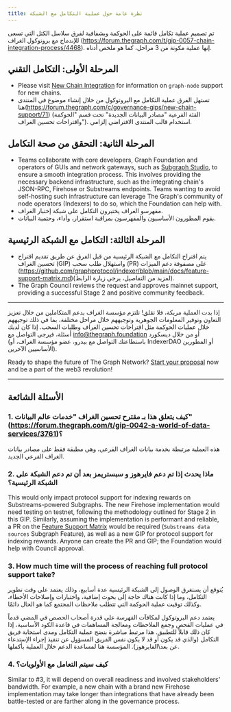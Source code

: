 ```yaml
---
title: نظرة عامة حول عملية التكامل مع الشبكة
---
```


تم تصميم عملية تكامل قائمة على الحوكمة وبشفافية لفرق سلاسل الكتل التي تسعى للإندماج مع بروتوكول الغراف (https://forum.thegraph.com/t/gip-0057-chain-integration-process/4468). إنها عملية مكونة من 3 مراحل، كما هو ملخص أدناه.

## المرحلة الأولى: التكامل التقني

- Please visit [New Chain Integration](/indexing/new-chain-integration/) for information on `graph-node` support for new chains.
- تستهل الفرق عملية التكامل مع البروتوكول من خلال إنشاء موضوع في المنتدى هنا(https://forum.thegraph.com/c/governance-gips/new-chain-support/71) (الفئة الفرعية "مصادر البيانات الجديدة" تحت قسم "الحوكمة واقتراحات تحسين الغراف"). استخدام قالب المنتدى الافتراضي إلزامي.

## المرحلة الثانية: التحقق من صحة التكامل

- Teams collaborate with core developers, Graph Foundation and operators of GUIs and network gateways, such as [Subgraph Studio](https://thegraph.com/studio/), to ensure a smooth integration process. This involves providing the necessary backend infrastructure, such as the integrating chain's JSON-RPC, Firehose or Substreams endpoints. Teams wanting to avoid self-hosting such infrastructure can leverage The Graph's community of node operators (Indexers) to do so, which the Foundation can help with.
- مفهرسو الغراف يختبرون التكامل على شبكة إختبار الغراف.
- يقوم المطورون الأساسيون والمفهرسون بمراقبة استقرار، وأداء، وحتمية البيانات.

## المرحلة الثالثة: التكامل مع الشبكة الرئيسية

- يتم اقتراح التكامل مع الشبكة الرئيسية من قبل الفرق عن طريق تقديم اقتراح تحسين الغراف (GIP) واستهلال طلب سحب (PR) على مصفوفة دعم الميزات (https://github.com/graphprotocol/indexer/blob/main/docs/feature-support-matrix.md)(لمزيد من التفاصيل، يرجى زيارة الرابط).
- The Graph Council reviews the request and approves mainnet support, providing a successful Stage 2 and positive community feedback.

---

إذا بدت العملية مربكة، فلا تقلق! تلتزم مؤسسة الغراف بدعم المتكاملين من خلال تعزيز التعاون وتوفير المعلومات الجوهرية وتوجيههم خلال مراحل مختلفة، بما في ذلك توجيههم خلال عمليات الحوكمة مثل اقتراحات تحسين الغراف وطلبات السحب. إذا كان لديك أسئلة، فيرجى التواصل مع [info@thegraph.foundation](mailto:info@thegraph.foundation) أو من خلال ديسكورد (باستطاعتك التواصل مع بيدرو، عضو مؤسسة الغراف، أو IndexerDAO أو المطورين الأساسيين الآخرين).

Ready to shape the future of The Graph Network? [Start your proposal](https://github.com/graphprotocol/graph-improvement-proposals/blob/main/gips/0057-chain-integration-process.md) now and be a part of the web3 revolution!

---

## الأسئلة الشائعة

### 1. كيف يتعلق هذا بـ مقترح تحسين الغراف "خدمات عالم البيانات" (https://forum.thegraph.com/t/gip-0042-a-world-of-data-services/3761)؟

هذه العملية مرتبطة بخدمة بيانات الغراف الفرعي، وهي مطبقة فقط على مصادر بيانات الغراف الفرعي الجديد.

### 2. ماذا يحدث إذا تم دعم فايرهوز و سبستريمز بعد أن تم دعم الشبكة على الشبكة الرئيسية؟

This would only impact protocol support for indexing rewards on Substreams-powered Subgraphs. The new Firehose implementation would need testing on testnet, following the methodology outlined for Stage 2 in this GIP. Similarly, assuming the implementation is performant and reliable, a PR on the [Feature Support Matrix](https://github.com/graphprotocol/indexer/blob/main/docs/feature-support-matrix.md) would be required (`Substreams data sources` Subgraph Feature), as well as a new GIP for protocol support for indexing rewards. Anyone can create the PR and GIP; the Foundation would help with Council approval.

### 3. How much time will the process of reaching full protocol support take?

يُتوقع أن يستغرق الوصول إلى الشبكة الرئيسية عدة أسابيع، وذلك يعتمد على وقت تطوير التكامل، وما إذا كانت هناك حاجة إلى بحوث إضافية، واختبارات وإصلاحات الأخطاء، وكذلك توقيت عملية الحوكمة التي تتطلب ملاحظات المجتمع كما هو الحال دائمًا.

يعتمد دعم البروتوكول لمكافآت الفهرسة على قدرة أصحاب الحصص في المضي قدماً في عمليات الفحص وجمع الملاحظات ومعالجة المساهمات في قاعدة الكود الأساسية، إذا كان ذلك قابلاً للتطبيق. هذا مرتبط مباشرة بنضج عملية التكامل ومدى استجابة فريق التكامل (والذي قد يكون أو قد لا يكون نفس الفريق المسؤول عن تنفيذ إجراء الإستدعاء عن بعد\الفايرهوز). المؤسسة هنا لمساعدة الدعم خلال العملية بأكملها.

### 4. كيف سيتم التعامل مع الأولويات؟

Similar to #3, it will depend on overall readiness and involved stakeholders' bandwidth. For example, a new chain with a brand new Firehose implementation may take longer than integrations that have already been battle-tested or are farther along in the governance process.
